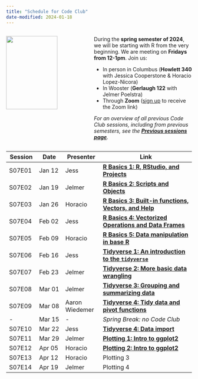 ```yaml
---
title: "Schedule for Code Club"
date-modified: 2024-01-18
---
```


::: columns

::: {.column width="45%"}
![](img/codeclub_logo.png){fig-align="center" width="80%"}
:::

::: {.column width="55%"}

During the **spring semester of 2024**,
we will be starting with R from the very beginning.
We are meeting on **Fridays from 12-1pm**. Join us:

-   In person in Columbus (**Howlett 340** with Jessica Cooperstone & Horacio Lopez-Nicora)\
-   In Wooster (**Gerlaugh 122** with Jelmer Poelstra)\
-   Through **Zoom** ([sign up](https://forms.gle/eYkMvmJShrcANUrt5) to receive the Zoom link)

_For an overview of all previous Code Club sessions, including from previous semesters,_
_see the **[Previous sessions page](/pages/previous.qmd)**._

:::
:::

| Session | Date   | Presenter | Link                      |
|---------|--------|-----------|---------------------------|
| S07E01  | Jan 12 | Jess      | [**R Basics 1: R, RStudio, and Projects**](/posts/S07E01_basics_01/) |
| S07E02  | Jan 19 | Jelmer    | [**R Basics 2: Scripts and Objects**](/posts/S07E02_basics_02/) |
| S07E03  | Jan 26 | Horacio   | [**R Basics 3: Built-in functions, Vectors, and Help**](/posts/S07E03_basics_03/) |
| S07E04  | Feb 02  | Jess      | [**R Basics 4: Vectorized Operations and Data Frames**](/posts/S07E04_basics_04/) |
| S07E05  | Feb 09 | Horacio   | [**R Basics 5: Data manipulation in base R**](/posts/S07E05_basics_05) |
| S07E06  | Feb 16 | Jess      | [**Tidyverse 1: An introduction to the `tidyverse`**](/posts/S07E06_tidy_01) |
| S07E07  | Feb 23 | Jelmer    | [**Tidyverse 2: More basic data wrangling**](/posts/S07E07_tidy_02) |
| S07E08  | Mar 01 | Jelmer    | [**Tidyverse 3: Grouping and summarizing data**](/posts/S07E08_tidy_03) |
| S07E09  | Mar 08 | Aaron Wiedemer      | [**Tidyverse 4: Tidy data and pivot functions**](/posts/S07E09_tidy_04) |
| -       | Mar 15 | -         | _Spring Break: no Code Club_ |
| S07E10  | Mar 22 | Jess      | [**Tidyverse 4: Data import**](/posts/S07E10_tidy_05) |
| S07E11  | Mar 29 | Jelmer    | [**Plotting 1: Intro to ggplot2**](/posts/S07E11_ggplot_01) |
| S07E12  | Apr 05 | Horacio   | [**Plotting 2: Intro to ggplot2**](/posts/S07E12_ggplot_02) |
| S07E13  | Apr 12 | Horacio   | Plotting 3 |
| S07E14  | Apr 19 | Jelmer    | Plotting 4 |
